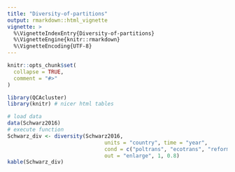 ```yaml
---
title: "Diversity-of-partitions"
output: rmarkdown::html_vignette
vignette: >
  %\VignetteIndexEntry{Diversity-of-partitions}
  %\VignetteEngine{knitr::rmarkdown}
  %\VignetteEncoding{UTF-8}
---
```


```r
knitr::opts_chunk$set(
  collapse = TRUE,
  comment = "#>"
)
```

```r
library(QCAcluster)
library(knitr) # nicer html tables
```

```r
# load data
data(Schwarz2016)
# execute function
Schwarz_div <- diversity(Schwarz2016, 
                               units = "country", time = "year", 
                               cond = c("poltrans", "ecotrans", "reform", "conflict", "attention"), 
                               out = "enlarge", 1, 0.8)
kable(Schwarz_div)
```

